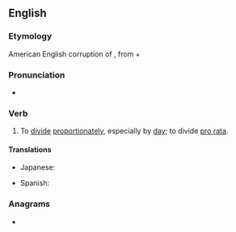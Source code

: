 ==English==

===Etymology===
American English corruption of {{m|en|pro rata}}, from {{etyl|la|en}} {{m|la|pro||according to}} + {{m|la|ratus||calculated}}

===Pronunciation===
* {{IPA|/pɹoʊˈɹeɪt/|/ˈpɹoʊ.ɹeɪt/|lang=en}}

===Verb===
{{en-verb|prorat}}

# To [[divide]] [[proportionately]], especially by [[day]]; to divide [[pro rata]].

====Translations====
{{trans-top|divide proportionately}}
* Japanese: {{t|ja|日割りする|tr=hiwari-suru}}
{{trans-mid}}
* Spanish: {{t+|es|prorratear}}
{{trans-bottom}}

===Anagrams===
* {{anagrams|en|a=aeoprrt|praetor|prætor}}